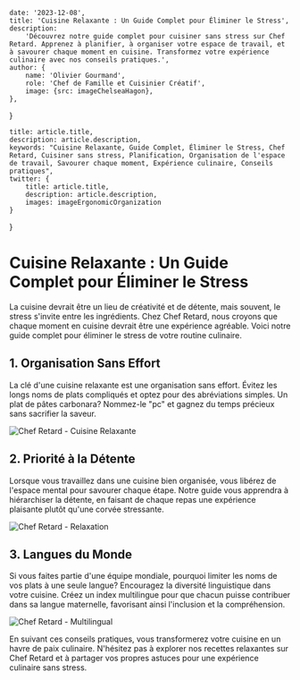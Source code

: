

    date: '2023-12-08',
    title: 'Cuisine Relaxante : Un Guide Complet pour Éliminer le Stress',
    description:
        'Découvrez notre guide complet pour cuisiner sans stress sur Chef Retard. Apprenez à planifier, à organiser votre espace de travail, et à savourer chaque moment en cuisine. Transformez votre expérience culinaire avec nos conseils pratiques.',
    author: {
        name: 'Olivier Gourmand',
        role: 'Chef de Famille et Cuisinier Créatif',
        image: {src: imageChelseaHagon},
    },
}

    title: article.title,
    description: article.description,
    keywords: "Cuisine Relaxante, Guide Complet, Éliminer le Stress, Chef Retard, Cuisiner sans stress, Planification, Organisation de l'espace de travail, Savourer chaque moment, Expérience culinaire, Conseils pratiques",
    twitter: {
        title: article.title,
        description: article.description,
        images: imageErgonomicOrganization
    }
}

# Cuisine Relaxante : Un Guide Complet pour Éliminer le Stress

La cuisine devrait être un lieu de créativité et de détente, mais souvent, le stress s'invite entre les ingrédients. Chez Chef Retard, nous croyons que chaque moment en cuisine devrait être une expérience agréable. Voici notre guide complet pour éliminer le stress de votre routine culinaire.

## 1. Organisation Sans Effort

La clé d'une cuisine relaxante est une organisation sans effort. Évitez les longs noms de plats compliqués et optez pour des abréviations simples. Un plat de pâtes carbonara? Nommez-le "pc" et gagnez du temps précieux sans sacrifier la saveur.

![Chef Retard - Cuisine Relaxante](./chef-relaxing.jpg)

## 2. Priorité à la Détente

Lorsque vous travaillez dans une cuisine bien organisée, vous libérez de l'espace mental pour savourer chaque étape. Notre guide vous apprendra à hiérarchiser la détente, en faisant de chaque repas une expérience plaisante plutôt qu'une corvée stressante.

![Chef Retard - Relaxation](./kitchen-relaxation.jpg)

## 3. Langues du Monde

Si vous faites partie d'une équipe mondiale, pourquoi limiter les noms de vos plats à une seule langue? Encouragez la diversité linguistique dans votre cuisine. Créez un index multilingue pour que chacun puisse contribuer dans sa langue maternelle, favorisant ainsi l'inclusion et la compréhension.

![Chef Retard - Multilingual](./multilingual-kitchen.jpg)

En suivant ces conseils pratiques, vous transformerez votre cuisine en un havre de paix culinaire. N'hésitez pas à explorer nos recettes relaxantes sur Chef Retard et à partager vos propres astuces pour une expérience culinaire sans stress.
